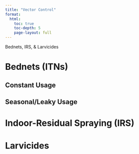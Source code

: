 ```yaml
---
title: "Vector Control"
format: 
  html:
    toc: true
    toc-depth: 5
    page-layout: full
---
```


Bednets, IRS, & Larvicides

# Bednets (ITNs)

## Constant Usage

## Seasonal/Leaky Usage

# Indoor-Residual Spraying (IRS)

# Larvicides